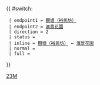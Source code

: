 {{ #switch: {{{format|}}}
  | endpoint1 = [[裕民坊公共運輸交匯處|觀塘（裕民坊）]]
  | endpoint2 = [[滙景花園]]
  | direction = 2
  | status = 
  | inline = [[裕民坊公共運輸交匯處|觀塘（裕民坊）]] ↔ [[滙景花園]]
  | normal =
  | full =
}}<noinclude>[[Category:九龍專線小巴路線模板|23M]]</noinclude>